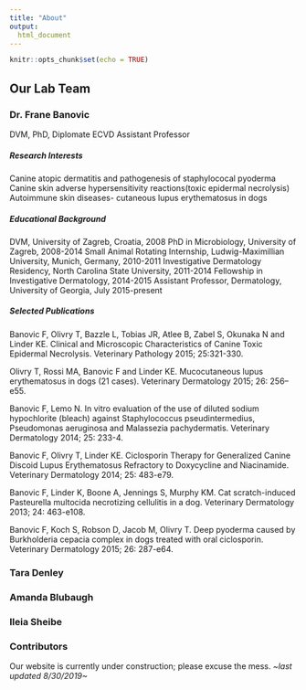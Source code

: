 ---
title: "About"
output: 
  html_document
---

```{r setup, include=FALSE}
knitr::opts_chunk$set(echo = TRUE)
```

## Our Lab Team

### Dr. Frane Banovic
  DVM, PhD, Diplomate ECVD
  Assistant Professor
  
##### **Research Interests**
  Canine atopic dermatitis and pathogenesis of staphylococal pyoderma
  Canine skin adverse hypersensitivity reactions(toxic epidermal necrolysis)
  Autoimmune skin diseases- cutaneous lupus erythematosus in dogs
  
##### **Educational Background**
  DVM, University of Zagreb, Croatia, 2008
PhD in Microbiology, University of Zagreb, 2008-2014
Small Animal Rotating Internship, Ludwig-Maximillian University, Munich, Germany, 2010-2011
Investigative Dermatology Residency, North Carolina State University, 2011-2014
Fellowship in Investigative Dermatology, 2014-2015
Assistant Professor, Dermatology, University of Georgia, July 2015-present
  
##### **Selected Publications**
Banovic F, Olivry T, Bazzle L, Tobias JR, Atlee B, Zabel S, Okunaka N and Linder KE. Clinical and Microscopic Characteristics of Canine Toxic Epidermal Necrolysis. Veterinary Pathology 2015; 25:321-330.

Olivry T, Rossi MA, Banovic F and Linder KE. Mucocutaneous lupus erythematosus in dogs (21 cases). Veterinary Dermatology 2015; 26: 256–e55.

Banovic F, Lemo N. In vitro evaluation of the use of diluted sodium hypochlorite (bleach) against Staphylococcus pseudintermedius, Pseudomonas aeruginosa and Malassezia pachydermatis. Veterinary Dermatology 2014; 25: 233-4.

Banovic F, Olivry T, Linder KE. Ciclosporin Therapy for Generalized Canine Discoid Lupus Erythematosus Refractory to Doxycycline and Niacinamide. Veterinary Dermatology 2014; 25: 483-e79.

Banovic F, Linder K, Boone A, Jennings S, Murphy KM. Cat scratch-induced Pasteurella multocida necrotizing cellulitis in a dog. Veterinary Dermatology 2013; 24: 463-e108.

Banovic F, Koch S, Robson D, Jacob M, Olivry T. Deep pyoderma caused by Burkholderia cepacia complex in dogs treated with oral ciclosporin. Veterinary Dermatology 2015; 26: 287-e64.





### Tara Denley

### Amanda Blubaugh
  
### Ileia Sheibe

### Contributors

Our website is currently under construction; please excuse the mess. _~last updated 8/30/2019~_